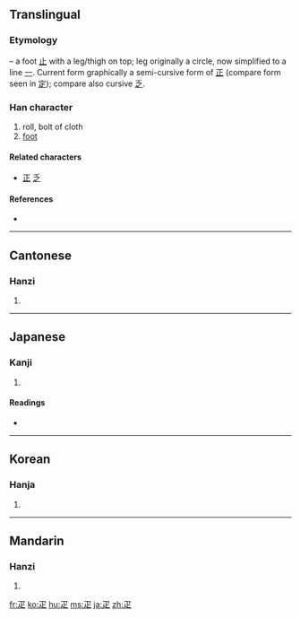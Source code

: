 {{also|匹|正|辵}}
==Translingual==
{{stroke order|type=animate}}

===Etymology===
{{liushu|p}} – a foot [[止]] with a leg/thigh on top; leg originally a circle, now simplified to a line [[一]]. Current form graphically a semi-cursive form of [[正]] (compare form seen in [[定]]); compare also cursive [[乏]].

{{Han etyl}}

===Han character===
{{Han char|rn=103|rad=疋|as=00|sn=5|four=1780<sub>1</sub>|canj=弓卜人 (NYO)}}

# roll, bolt of cloth
# [[foot]]

====Related characters====
* [[正]] [[乏]]

====References====
* {{Han ref|kx=0767.160|dkj=21994|dj=1177.180|hdz=42749.010|uh=758B|ud=30091|bh=A5D4|bd=42452}}

----

==Cantonese==

===Hanzi===
{{yue-hanzi|jyut=|y=pat1}}

# {{defn|Cantonese|sort=疋00}}

----

==Japanese==

===Kanji===
{{ja-kanji|grade=|rs=疋00}}

# {{defn|Japanese|sort=疋00}}

====Readings====
* {{ja-readings|on=[[そ]] (so), [[しょ]] (sho), [[が]] (ga)|kun=[[あし]] (ashi), [[ひき]] (hiki)|nanori=}}

----

==Korean==

===Hanja===
{{ko-hanja|hangeul=[[필]], [[소]]|eumhun=|rv=pil, so|mr=p'il, so|y=phil, so}}

# {{defn|Korean|sort=疋00}}

----

==Mandarin==

===Hanzi===
{{cmn-hanzi|pin=[[pǐ]] ([[pi3]])|wg=p'i<sup>3</sup>}}

# {{defn|Mandarin|sort=疋00}}

[[fr:疋]]
[[ko:疋]]
[[hu:疋]]
[[ms:疋]]
[[ja:疋]]
[[zh:疋]]